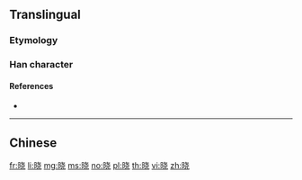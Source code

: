 {{character info/new}}
{{also|曉}}
==Translingual==
{{Han simplified forms|曉|暁|晓}}

===Etymology===
{{Han simp|曉|f=堯|t=尧}}

===Han character===
{{Han char|rn=72|rad=日|as=06|sn=10|four=|canj=AJPU|ids=⿰日尧}}

====References====
* {{Han ref|kx=0495.241|hdz=21507.010|uh=6653|ud=26195}}

----

==Chinese==
{{zh-see|曉}}

[[fr:晓]]
[[li:晓]]
[[mg:晓]]
[[ms:晓]]
[[no:晓]]
[[pl:晓]]
[[th:晓]]
[[vi:晓]]
[[zh:晓]]